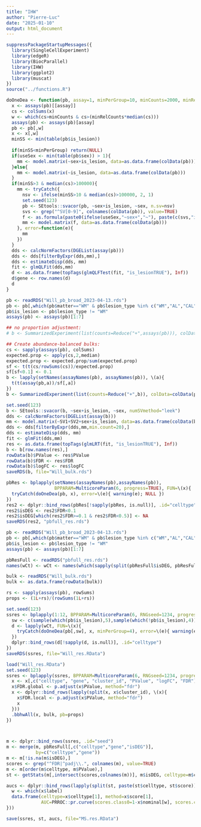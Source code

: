 ```yaml
---
title: "IHW"
author: "Pierre-Luc"
date: "2025-01-10"
output: html_document
---
```


```r
suppressPackageStartupMessages({
  library(SingleCellExperiment)
  library(edgeR)
  library(BiocParallel)
  library(IHW)
  library(ggplot2)
  library(muscat)
})
source("../functions.R")
```


```r
doOneDea <- function(pb, assay=1, minPerGroup=10, minCounts=2000, minRelCounts=0.2){
  x <- assays(pb)[[assay]]
  cs <- colSums(x)
  w <- which(cs>minCounts & cs>(minRelCounts*median(cs)))
  assays(pb) <- assays(pb)[assay]
  pb <- pb[,w]
  x <- x[,w]
  minSS <- min(table(pb$is_lesion))
  
  if(minSS<minPerGroup) return(NULL)
  if(useSex <- min(table(pb$sex)) > 1){
    mm <- model.matrix(~sex+is_lesion, data=as.data.frame(colData(pb)))
  }else{
    mm <- model.matrix(~is_lesion, data=as.data.frame(colData(pb)))
  }
  if(minSS>3 & median(cs)>100000){
    mm <- tryCatch({
      nsv <- ifelse(minSS>10 & median(cs)>100000, 2, 1)
      set.seed(123)
      pb <- SEtools::svacor(pb, ~sex+is_lesion, ~sex, n.sv=nsv)
      svs <- grep("^SV[0-9]", colnames(colData(pb)), value=TRUE)
      f <- as.formula(paste0(ifelse(useSex,"~sex+","~"), paste(c(svs,"is_lesion"), collapse="+")))
      mm <- model.matrix(f, data=as.data.frame(colData(pb)))      
    }, error=function(e){
      mm
    })
  }
  dds <- calcNormFactors(DGEList(assay(pb)))
  dds <- dds[filterByExpr(dds,mm),]
  dds <- estimateDisp(dds, mm)
  fit <- glmQLFit(dds,mm)
  d <- as.data.frame(topTags(glmQLFTest(fit, "is_lesionTRUE"), Inf))
  d$gene <- row.names(d)
  d
}
```


```r
pb <- readRDS("Will_pb_broad_2023-04-13.rds")
pb <- pb[,which(pb$matter=="WM" & pb$lesion_type %in% c("WM","AL","CAL","CIL"))]
pb$is_lesion <- pb$lesion_type != "WM"
assays(pb) <- assays(pb)[1:7]

## no proportion adjustment:
# b <- SummarizedExperiment(list(counts=Reduce("+",assays(pb))), colData=colData(pb))

## Create abundance-balanced bulks:
cs <- sapply(assays(pb), colSums)
expected.prop <- apply(cs,2,median)
expected.prop <- expected.prop/sum(expected.prop)
sf <- t(t(cs/rowSums(cs))/expected.prop)
sf[sf<0.1] <- 0.1
b <- lapply(setNames(assayNames(pb), assayNames(pb)), \(a){
  t(t(assay(pb,a))/sf[,a])
})
b <- SummarizedExperiment(list(counts=Reduce("+",b)), colData=colData(pb))

set.seed(123)
b <- SEtools::svacor(b, ~sex+is_lesion, ~sex, numSVmethod="leek")
dds <- calcNormFactors(DGEList(assay(b)))
mm <- model.matrix(~SV1+SV2+sex+is_lesion, data=as.data.frame(colData(b)))
dds <- dds[filterByExpr(dds,mm,min.count=20),]
dds <- estimateDisp(dds, mm)
fit <- glmFit(dds,mm)
res <- as.data.frame(topTags(glmLRT(fit, "is_lesionTRUE"), Inf))
b <- b[row.names(res),]
rowData(b)$PValue <- res$PValue
rowData(b)$FDR <- res$FDR
rowData(b)$logFC <- res$logFC
saveRDS(b, file="Will_bulk.rds")

pbRes <- bplapply(setNames(assayNames(pb),assayNames(pb)),
                  BPPARAM=MulticoreParam(6, progress=TRUE), FUN=\(x){
  tryCatch(doOneDea(pb, x), error=\(e){ warning(e); NULL })
})
res2 <- dplyr::bind_rows(pbRes[!sapply(pbRes, is.null)], .id="celltype")
res2$isDEG <- res2$FDR<0.1
res2$isDEG[which(res2$FDR>=0.1 & res2$FDR<0.5)] <- NA
saveRDS(res2, "pbfull_res.rds")
```


```r
pb <- readRDS("Will_pb_broad_2023-04-13.rds")
pb <- pb[,which(pb$matter=="WM" & pb$lesion_type %in% c("WM","AL","CAL","CIL"))]
pb$is_lesion <- pb$lesion_type != "WM"
assays(pb) <- assays(pb)[1:7]

pbResFull <- readRDS("pbfull_res.rds")
names(wCt) <- wCt <- names(which(sapply(split(pbResFull$isDEG, pbResFull$celltype), sum, na.rm=TRUE)>2))

bulk <- readRDS("Will_bulk.rds")
bulk <- as.data.frame(rowData(bulk))

rs <- sapply(assays(pb), rowSums)
props <- (1L+rs)/(rowSums(1L+rs))
```


```r
set.seed(123)
ssres <- bplapply(1:12, BPPARAM=MulticoreParam(6, RNGseed=1234, progress=TRUE), FUN=function(s){
  sw <- c(sample(which(pb$is_lesion),5),sample(which(!pb$is_lesion),4))
  d <- lapply(wCt, FUN=\(x){
    tryCatch(doOneDea(pb[,sw], x, minPerGroup=4), error=\(e){ warning(e); NULL })
  })
  dplyr::bind_rows(d[!sapply(d, is.null)], .id="celltype")
})
saveRDS(ssres, file="Will_res.RData")
```


```r
load("Will_res.RData")
set.seed(123)
ssres <- bplapply(ssres, BPPARAM=MulticoreParam(6, RNGseed=1234, progress=TRUE), FUN=function(x){
  x <- x[,c("celltype", "gene", "cluster_id", "PValue", "logFC", "FDR")]
  x$FDR.global <- p.adjust(x$PValue, method="fdr")
  x <- dplyr::bind_rows(lapply(split(x, x$cluster_id), \(x){
    x$FDR.local <- p.adjust(x$PValue, method="fdr")
    x
  }))
  .bbhwAll(x, bulk, pb=props)
})



m <- dplyr::bind_rows(ssres, .id="seed")
m <- merge(m, pbResFull[,c("celltype","gene","isDEG")],
           by=c("celltype","gene"))
m <- m[!is.na(m$isDEG),]
scores <- grep("^FDR|^padj\\.", colnames(m), value=TRUE)
m <- m[order(m$celltype, m$PValue),]
st <- getStats(m[,intersect(scores,colnames(m))], m$isDEG, celltype=m$celltype, roundNd = NULL, noRankAt1=TRUE)

aucs <- dplyr::bind_rows(lapply(split(st, paste(st$celltype, st$score)), \(x){
  w <- which(x$label)
  data.frame(celltype=x$celltype[1], method=x$score[1],
             AUC=PRROC::pr.curve(scores.class0=1-x$nominal[w], scores.class1=1-x$nominal[-w])$auc.integral)
}))

save(ssres, st, aucs, file="MS.res.RData")
```

